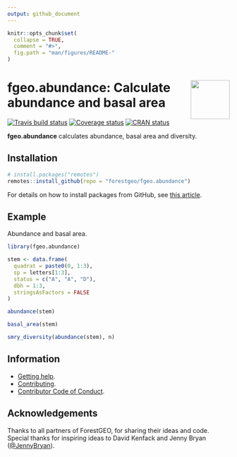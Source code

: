 ```yaml
---
output: github_document
---
```


<!-- README.md is generated from README.Rmd. Please edit that file -->

```r
knitr::opts_chunk$set(
  collapse = TRUE,
  comment = "#>",
  fig.path = "man/figures/README-"
)
```

# <img src="https://i.imgur.com/m8FNhQR.png" align="right" height=88 /> fgeo.abundance: Calculate abundance and basal area

  [![Travis build status](https://travis-ci.org/forestgeo/fgeo.abundance.svg?branch=master)](https://travis-ci.org/forestgeo/fgeo.abundance)
  [![Coverage status](https://codecov.io/gh/forestgeo/fgeo.abundance/branch/master/graph/badge.svg)](https://codecov.io/github/forestgeo/fgeo.abundance?branch=master)
  [![CRAN status](http://www.r-pkg.org/badges/version/fgeo.abundance)](https://cran.r-project.org/package=fgeo.abundance)

__fgeo.abundance__ calculates abundance, basal area and diversity.

## Installation  

```R
# install.packages("remotes")
remotes::install_github(repo = "forestgeo/fgeo.abundance")
```

For details on how to install packages from GitHub, see [this article](https://goo.gl/dQKEeg).

## Example

Abundance and basal area.

```r
library(fgeo.abundance)

stem <- data.frame(
  quadrat = paste0(0, 1:3),
  sp = letters[1:3],
  status = c("A", "A", "D"),
  dbh = 1:3,
  stringsAsFactors = FALSE
)

abundance(stem)

basal_area(stem)

smry_diversity(abundance(stem), n)
```

## Information

* [Getting help](SUPPORT.md).
* [Contributing](CONTRIBUTING.md).
* [Contributor Code of Conduct](CODE_OF_CONDUCT.md).

## Acknowledgements

Thanks to all partners of ForestGEO, for sharing their ideas and code. Special 
thanks for inspiring ideas to David Kenfack and Jenny Bryan ([\@JennyBryan](https://twitter.com/JennyBryan)).
